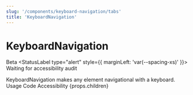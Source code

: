 ```yaml
---
slug: '/components/keyboard-navigation/tabs'
title: 'KeyboardNavigation'
---
```




# KeyboardNavigation

<StatusLabel type="info">Beta</StatusLabel>
<StatusLabel type="alert" style={{ marginLeft: 'var(--spacing-xs)' }}>
  Waiting for accessibility audit
</StatusLabel>

<LeadParagraph>
  KeyboardNavigation makes any element navigational with a keyboard.
</LeadParagraph>

<PageTabs pageContext={props.pageContext}>
  <PageTabs.TabList>
    <PageTabs.Tab href="/">Usage</PageTabs.Tab>
    <PageTabs.Tab href="/code">Code</PageTabs.Tab>
    <PageTabs.Tab href="/accessibility">Accessibility</PageTabs.Tab>
  </PageTabs.TabList>
  <PageTabs.TabPanel>{props.children}</PageTabs.TabPanel>
</PageTabs>
